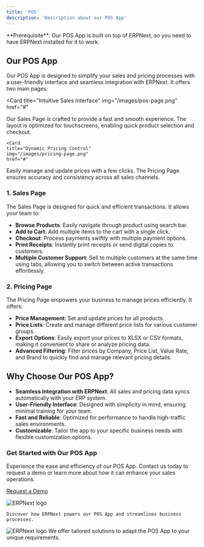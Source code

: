 ```yaml
---
title: 'POS'
description: 'Description about our POS App'
---
```


<Info>
  **Prerequisite**: Our POS App is built on top of ERPNext, so you need to have ERPNext installed for it to work.
</Info>

## Our POS App

Our POS App is designed to simplify your sales and pricing processes with a user-friendly interface and seamless integration with ERPNext. It offers two main pages:






<CardGroup cols={2}>

  <Card
    title="Intuitive Sales Interface"
    img="/images/pos-page.png"
    href="#"
  >
  Our Sales Page is crafted to provide a fast and smooth experience. The layout is optimized for touchscreens, enabling quick product selection and checkout.
  </Card>

    <Card
    title="Dynamic Pricing Control"
    img="/images/pricing-page.png"
    href="#"
  >
Easily manage and update prices with a few clicks. The Pricing Page ensures accuracy and consistency across all sales channels.
  </Card>
</CardGroup>





### 1. Sales Page  
The Sales Page is designed for quick and efficient transactions. It allows your team to:
- **Browse Products**: Easily navigate through product using search bar.
- **Add to Cart**: Add multiple items to the cart with a single click.
- **Checkout**: Process payments swiftly with multiple payment options.
- **Print Receipts**: Instantly print receipts or send digital copies to customers.
- **Multiple Customer Support**: Sell to multiple customers at the same time using tabs, allowing you to switch between active transactions effortlessly.



### 2. Pricing Page  
The Pricing Page empowers your business to manage prices efficiently. It offers:
- **Price Management**: Set and update prices for all products.
- **Price Lists**: Create and manage different price lists for various customer groups.
- **Export Options**: Easily export your prices to XLSX or CSV formats, making it convenient to share or analyze pricing data.
- **Advanced Filtering**: Filter prices by Company, Price List, Value Rate, and Brand to quickly find and manage relevant pricing details.

## Why Choose Our POS App?

- **Seamless Integration with ERPNext**: All sales and pricing data syncs automatically with your ERP system.
- **User-Friendly Interface**: Designed with simplicity in mind, ensuring minimal training for your team.
- **Fast and Reliable**: Optimized for performance to handle high-traffic sales environments.
- **Customizable**: Tailor the app to your specific business needs with flexible customization options.

### Get Started with Our POS App  
Experience the ease and efficiency of our POS App. Contact us today to request a demo or learn more about how it can enhance your sales operations.  

[Request a Demo](/contact)



<CardGroup>
  <Card title="Learn More About ERPNext"  href="/erpnext">
      <img src="/images/Erpnext_logo.svg" alt="ERPNext logo" />

    Discover how ERPNext powers our POS App and streamlines business processes.
  </Card>
  <Card title="Explore Our Customization Services"  href="https://half-ware.com/_web/services-erp-crm">
    <img src="/images/header_img.jpg" alt="ERPNext logo" />
    We offer tailored solutions to adapt the POS App to your unique requirements.
  </Card>


</CardGroup>
